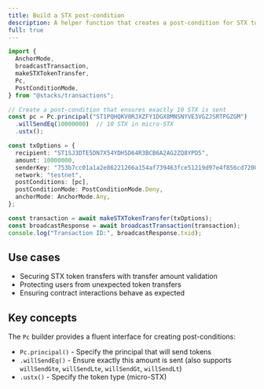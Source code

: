 ```yaml
---
title: Build a STX post-condition
description: A helper function that creates a post-condition for STX token transfers using the Pc builder class, ensuring exact amounts are transferred as expected.
full: true
---
```


```typescript
import {
  AnchorMode,
  broadcastTransaction,
  makeSTXTokenTransfer,
  Pc,
  PostConditionMode,
} from "@stacks/transactions";

// Create a post-condition that ensures exactly 10 STX is sent
const pc = Pc.principal("ST1PQHQKV0RJXZFY1DGX8MNSNYVE3VGZJSRTPGZGM")
  .willSendEq(10000000)  // 10 STX in micro-STX
  .ustx();

const txOptions = {
  recipient: "ST1SJ3DTE5DN7X54YDH5D64R3BCB6A2AG2ZQ8YPD5",
  amount: 10000000,
  senderKey: "753b7cc01a1a2e86221266a154af739463fce51219d97e4f856cd7200c3bd2a601",
  network: "testnet",
  postConditions: [pc],
  postConditionMode: PostConditionMode.Deny,
  anchorMode: AnchorMode.Any,
};

const transaction = await makeSTXTokenTransfer(txOptions);
const broadcastResponse = await broadcastTransaction(transaction);
console.log("Transaction ID:", broadcastResponse.txid);
```

## Use cases

- Securing STX token transfers with transfer amount validation
- Protecting users from unexpected token transfers
- Ensuring contract interactions behave as expected

## Key concepts

The `Pc` builder provides a fluent interface for creating post-conditions:

- `Pc.principal()` - Specify the principal that will send tokens
- `.willSendEq()` - Ensure exactly this amount is sent (also supports `willSendGte`, `willSendLte`, `willSendGt`, `willSendLt`)
- `.ustx()` - Specify the token type (micro-STX)